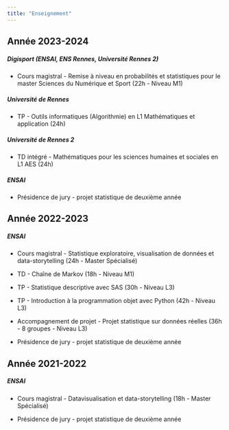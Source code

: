 ```yaml
---
title: "Enseignement"
---
```


::: {.callout-tip icon="false" collapse="false" appearance="minimal"}
# Année 2023-2024

##### Digisport (ENSAI, ENS Rennes, Université Rennes 2)

-   Cours magistral - Remise à niveau en probabilités et statistiques pour le master Sciences du Numérique et Sport (22h - Niveau M1)

##### Université de Rennes

-   TP - Outils informatiques (Algorithmie) en L1 Mathématiques et application (24h)

##### Université de Rennes 2

-   TD intégré - Mathématiques pour les sciences humaines et sociales en L1 AES (24h)

##### ENSAI

-   Présidence de jury - projet statistique de deuxième année
:::

::: {.callout-tip icon="false" collapse="true" appearance="minimal"}
# Année 2022-2023

##### ENSAI

-   Cours magistral - Statistique exploratoire, visualisation de données et data-storytelling (24h - Master Spécialisé)

-   TD - Chaîne de Markov (18h - Niveau M1)

-   TP - Statistique descriptive avec SAS (30h - Niveau L3)

-   TP - Introduction à la programmation objet avec Python (42h - Niveau L3)

-   Accompagnement de projet - Projet statistique sur données réelles (36h - 8 groupes - Niveau L3)

-   Présidence de jury - projet statistique de deuxième année
:::

::: {.callout-tip icon="false" collapse="true" appearance="minimal"}
# Année 2021-2022

##### ENSAI

-   Cours magistral - Datavisualisation et data-storytelling (18h - Master Spécialisé)

-   Présidence de jury - projet statistique de deuxième année
:::
